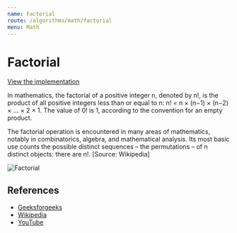 ```yaml
---
name: Factorial
route: /algorithms/math/factorial
menu: Math
---
```


# Factorial

[View the implementation](https://github.com/nejcm/js-algorithms/blob/master/src/algorithms/math/factorial/index.ts)

In mathematics, the factorial of a positive integer n, denoted by n!, is the product of
all positive integers less than or equal to n: n! = n × (n−1) × (n−2) × ... × 2 × 1. The
value of 0! is 1, according to the convention for an empty product.

The factorial operation is encountered in many areas of mathematics, notably in
combinatorics, algebra, and mathematical analysis. Its most basic use counts the possible
distinct sequences – the permutations – of n distinct objects: there are n!. [Source:
Wikipedia]

![Factorial](https://www.mathsisfun.com/numbers/images/zero-factorial.svg)

## References

- [Geeksforgeeks](https://www.geeksforgeeks.org/program-for-factorial-of-a-number/)
- [Wikipedia](https://en.wikipedia.org/wiki/Factorial)
- [YouTube](https://www.youtube.com/watch?v=pxh__ugRKz8&ab_channel=TheOrganicChemistryTutor)
